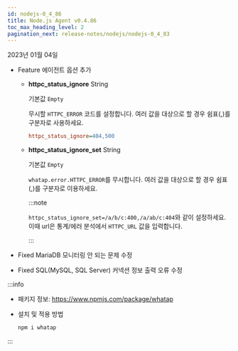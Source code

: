 ```yaml
---
id: nodejs-0_4_86
title: Node.js Agent v0.4.86
toc_max_heading_level: 2
pagination_next: release-notes/nodejs/nodejs-0_4_83
---
```


2023년 01월 04일

- <Status>Feature</Status> 에이전트 옵션 추가

  - **httpc_status_ignore** <span class='type'>String</span>

    기본값 `Empty`

    무시할 `HTTPC_ERROR` 코드를 설정합니다. 여러 값을 대상으로 할 경우 쉼표(,)를 구분자로 사용하세요.

    ```ini title='whatap.conf'
    httpc_status_ignore=404,500
    ```

  - **httpc_status_ignore_set** <span class='type'>String</span>

    기본값 `Empty`

    `whatap.error.HTTPC_ERROR`를 무시합니다. 여러 값을 대상으로 할 경우 쉼표(,)를 구분자로 이용하세요.

    :::note

    `httpc_status_ignore_set=/a/b/c:400,/a/ab/c:404`와 같이 설정하세요. 이때 url은 통계/에러 분석에서 `HTTPC_URL` 값을 입력합니다.

    :::

- <Status>Fixed</Status> MariaDB 모니터링 안 되는 문제 수정

- <Status>Fixed</Status> SQL(MySQL, SQL Server) 커넥션 정보 출력 오류 수정

:::info

* 패키지 정보: https://www.npmjs.com/package/whatap

* 설치 및 적용 방법

  ```bash
  npm i whatap
  ```

:::